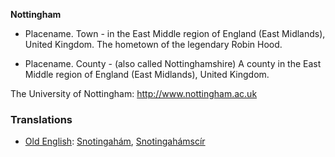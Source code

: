'''Nottingham'''
*Placename. Town - in the East Middle region of England (East Midlands), United Kingdom. The hometown of the legendary Robin Hood.

*Placename. County - (also called Nottinghamshire) A county in the East Middle region of England (East Midlands), United Kingdom. 

The University of Nottingham: http://www.nottingham.ac.uk

===Translations===
*[[Old English]]: [[Snotingahám]], [[Snotingahámscír]]
